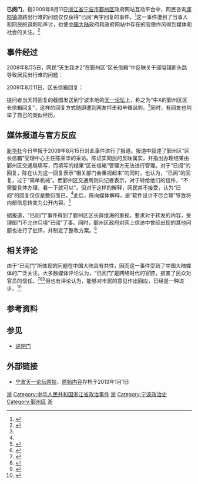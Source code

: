 '''已阅门'''，指2009年8月11日[[浙江省|浙江省]][[宁波市|宁波市]][[鄞州区|鄞州区]]政府网站互动平台中，网民咨询[[邱隘镇|邱隘镇]]道路出行难的问题仅仅获得“已阅”两字回复的事件。<ref name="xinhua-zj">{{cite web|url=http://www.zj.xinhuanet.com/newscenter/2009-08/15/content_17406706.htm|title=批复"已阅"就完了？网友狠批"最牛区长信箱回复"|date=2009-08-15|accessdate=2011-01-07|publisher=今日早报|author=翁璟|deadurl=yes|archiveurl=https://web.archive.org/web/20160304130421/http://www.zj.xinhuanet.com/newscenter/2009-08/15/content_17406706.htm|archivedate=2016-03-04}}</ref>这一事件遭到了当事人和网民的讽刺和声讨，也使[[中国大陆|中国大陆]]政府和政府网站中存在的官僚作风得到媒体和社会的关注。<ref>{{cite web|url=http://www.mzyfz.com/news/times/c/20090824/162848.shtml|title=宁波“已阅门”拷问电子政务|date=2009-08-24|accessdate=2011-01-07|publisher=民主与法制时报|author=杨明}}{{dead link|date=2017年12月 |bot=InternetArchiveBot |fix-attempted=yes }}</ref>

== 事件经过 ==
2009年8月5日，网民“天生我才2”在鄞州区“区长信箱”中反映关于邱隘镇断头路导致居民出行难的问题：

{{quote|信件标题：兴宁东路延伸到盛莫路问题 发信时间：2009-08-05 13:21:53

领导好，我想问一下，邱隘居民一直以来都存在出行难的问题。规划上说兴宁东路近期要延伸下来跟邱隘的盛莫路连接起来，不知道具体什么时候实行？？希望政府能够几块解决我们出行难的问题！谢谢}}

2009年8月11日，区长信箱回复：

{{quote|受理编号：00029346 反馈时间：2009-08-11 08:18:00

已阅}}

提问者当天将回复的截图发送到宁波本地的[[天一论坛|天一论坛]]上，称之为“牛X的鄞州区区长信箱回复”，这样的回复方式随即遭到网友抨击和辛辣讽刺。<ref name="xinhua-zj" />同时，有网友也列举了自己的类似经历。

== 媒体报道与官方反应 ==
[[新华社|新华社]]今日早报于2009年8月15日对此事件进行了报道。报道中叙述了鄞州区“区长信箱”受理中心主任陈荣华的采访。陈证实网民的反映属实，并指出办理结果由鄞州区交通局填写，而填写的结果“区长信箱”管理方无法进行管理。对于“已阅”的回复，陈在认为这一回复表示“相关部门会重视起来”的同时，也认为，“已阅”的回复，过于“简单机械”。而鄞州区交通局则向记者表示，对于转给他们的信件，“不需要具体办理，看一下就可以”。但对于这样的解释，网民并不接受，认为“已阅”的回复仅仅是敷衍而已。<ref name="xinhua-zj" />此后，陈向媒体解释，是“软件设计不尽合理”导致将内部信息转变为公开内容。<ref name="chinanews">{{cite web|url=http://www.chinanews.com/sh/news/2009/08-30/1840980.shtml|title=宁波鄞州回应区长信箱回复市民“已阅”事件|date=2009-08-30|accessdate=2011-01-07|publisher=[[中新网|中新网]]|author=何蒋勇|archive-date=2019-08-07|archive-url=https://web.archive.org/web/20190807021200/http://www.chinanews.com/sh/news/2009/08-30/1840980.shtml|dead-url=no}}</ref>

据报道，“已阅门”事件得到了鄞州区区长薛维海的重视，要求对于转发的内容，受理部门不允许只填“已阅”了事。同时，鄞州区政府对网上信访中曾经出现的其他问题也进行了批评，并制定了整改方案。<ref name="qjwb">{{cite web|url=http://politics.people.com.cn/GB/14562/9892105.html|title=宁波“最牛区长信箱”走出“已阅门” 欢迎监督|date=2009-08-19|accessdate=2011-01-08|publisher=[[钱江晚报|钱江晚报]]|author=周皓亮 倪王镇|archive-date=2016-03-04|archive-url=https://web.archive.org/web/20160304091226/http://politics.people.com.cn/GB/14562/9892105.html|dead-url=no}}</ref>

== 相关评论 ==
由于“已阅门”所体现的问题在中国大陆具有共性，因而这一事件受到了中国大陆媒体的广泛关注。大多数媒体评论认为，“已阅门”是网络时代的官腔，损害了民众对官员的信任。<ref>{{cite web|url=http://www.chinanews.com/gn/news/2009/08-17/1821936.shtml|title=“已阅”之类官腔儿可休矣|author=张丽|publisher=[[北京晚报|北京晚报]]|date=2009-08-17|accessdate=2011-01-08|archive-date=2019-08-05|archive-url=https://web.archive.org/web/20190805222343/http://www.chinanews.com/gn/news/2009/08-17/1821936.shtml|dead-url=no}}</ref><ref>{{cite web|url=http://www.chinanews.com/gn/news/2009/08-17/1821484.shtml|title=“已阅”的霉味|author=刘敏|publisher=[[长江日报|长江日报]]|date=2009-08-17|accessdate=2011-01-08|archive-date=2019-08-03|archive-url=https://web.archive.org/web/20190803151421/http://www.chinanews.com/gn/news/2009/08-17/1821484.shtml|dead-url=no}}</ref><ref>{{cite web|url=http://pinglun.youth.cn/wywy/shsz/200908/t20090818_994172.htm|title=“最牛区长已阅”：一枚官腔网络版“图章”|author=廖洁|publisher=[[国际在线|国际在线]]|date=2009-08-18|accessdate=2011-01-08|archive-date=2019-08-04|archive-url=https://web.archive.org/web/20190804040018/http://pinglun.youth.cn/wywy/shsz/200908/t20090818_994172.htm|dead-url=no}}</ref>但也有评论认为，能够对市民的意见作出回应，已经是一种进步。<ref>{{cite web|url=http://www.chinanews.com/gn/news/2009/08-19/1825254.shtml|title=“已阅”开了好头|publisher=[[武汉晚报|武汉晚报]]|date=2009-08-19|accessdate=2011-01-08|archive-date=2016-03-05|archive-url=https://web.archive.org/web/20160305042719/http://www.chinanews.com/gn/news/2009/08-19/1825254.shtml|dead-url=no}}</ref>

== 参考资料 ==
{{reflist|2}}

==参见==
* [[说吧门|说吧门]]
==外部链接==
* [https://archive.is/20130101094734/http://bbs.cnnb.com.cn/forum.php?mod=viewthread&tid=1832202 宁波天一论坛原帖]，[https://web.archive.org/web/20090819100453/http://bbs.cnnb.com.cn/read.php?tid=1832202 原始内容]存档于2013年1月1日

{{DEFAULTSORT:Y已}}
[[Category:2009年中国政治事件|浙]]
[[Category:中华人民共和国浙江省政治事件|Category:中华人民共和国浙江省政治事件]]
[[Category:中华人民共和国地方政府丑闻|浙]]
[[Category:宁波政治史|Category:宁波政治史]]
[[Category:鄞州区|Category:鄞州区]]
[[Category:2009年8月|浙]]